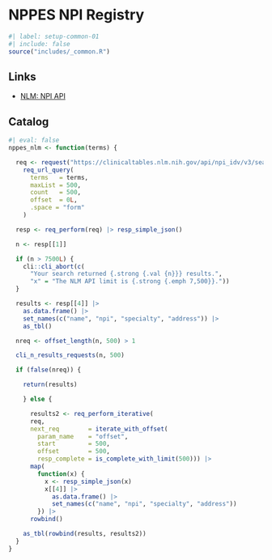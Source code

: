 # NPPES NPI Registry {#sec-nppesapi}

```r
#| label: setup-common-01
#| include: false
source("includes/_common.R")
```

## Links

   * [NLM: NPI API](https://clinicaltables.nlm.nih.gov/api/npi_idv/v3)

## Catalog

```r
#| eval: false
nppes_nlm <- function(terms) {

  req <- request("https://clinicaltables.nlm.nih.gov/api/npi_idv/v3/search?") |>
    req_url_query(
      terms   = terms,
      maxList = 500,
      count   = 500,
      offset  = 0L,
      .space = "form"
    )

  resp <- req_perform(req) |> resp_simple_json()

  n <- resp[[1]]

  if (n > 7500L) {
    cli::cli_abort(c(
      "Your search returned {.strong {.val {n}}} results.",
      "x" = "The NLM API limit is {.strong {.emph 7,500}}."))
  }

  results <- resp[[4]] |>
    as.data.frame() |>
    set_names(c("name", "npi", "specialty", "address")) |>
    as_tbl()

  nreq <- offset_length(n, 500) > 1

  cli_n_results_requests(n, 500)

  if (false(nreq)) {

    return(results)

    } else {

      results2 <- req_perform_iterative(
      req,
      next_req        = iterate_with_offset(
        param_name    = "offset",
        start         = 500,
        offset        = 500,
        resp_complete = is_complete_with_limit(500))) |>
      map(
        function(x) {
          x <- resp_simple_json(x)
          x[[4]] |>
            as.data.frame() |>
            set_names(c("name", "npi", "specialty", "address"))
        }) |>
      rowbind()

    as_tbl(rowbind(results, results2))
  }
}
```
